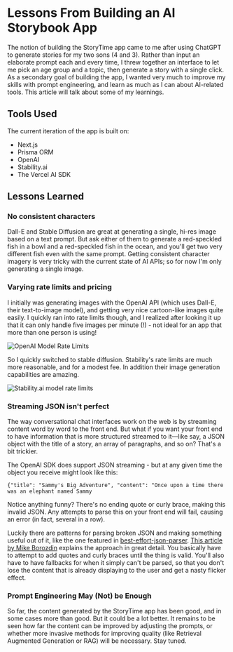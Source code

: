# Lessons From Building an AI Storybook App

The notion of building the StoryTime app came to me after using ChatGPT to generate stories for my two sons (4 and 3). Rather than input an elaborate prompt each and every time, I threw together an interface to let me pick an age group and a topic, then generate a story with a single click. As a secondary goal of building the app, I wanted very much to improve my skills with prompt engineering, and learn as much as I can about AI-related tools. This article will talk about some of my learnings.

## Tools Used

The current iteration of the app is built on:

- Next.js
- Prisma ORM
- OpenAI
- Stability.ai
- The Vercel AI SDK

## Lessons Learned

### No consistent characters

Dall-E and Stable Diffusion are great at generating a single, hi-res image based on a text prompt. But ask either of them to generate a red-speckled fish in a bowl and a red-speckled fish in the ocean, and you'll get two very different fish even with the same prompt. Getting consistent character imagery is very tricky with the current state of AI APIs; so for now I'm only generating a single image.

### Varying rate limits and pricing

I initially was generating images with the OpenAI API (which uses Dall-E, their text-to-image model), and getting very nice cartoon-like images quite easily. I quickly ran into rate limits though, and I realized after looking it up that it can only handle five images per minute (!) - not ideal for an app that more than one person is using!

![OpenAI Model Rate Limits](/images/posts/openai-model-rate-limits.png)

So I quickly switched to stable diffusion. Stability's rate limits are much more reasonable, and for a modest fee. In addition their image generation capabilities are amazing.

![Stability.ai model rate limits](/images/posts/stability-ai-rate-limits.png)

### Streaming JSON isn't perfect

The way conversational chat interfaces work on the web is by streaming content word by word to the front end. But what if you want your front end to have information that is more structured streamed to it—like say, a JSON object with the title of a story, an array of paragraphs, and so on? That's a bit trickier.

The OpenAI SDK does support JSON streaming - but at any given time the object you receive might look like this:

~~~
{"title": "Sammy's Big Adventure", "content": "Once upon a time there was an elephant named Sammy
~~~

Notice anything funny? There's no ending quote or curly brace, making this invalid JSON. Any attempts to parse this on your front end will fail, causing an error (in fact, several in a row).

Luckily there are patterns for parsing broken JSON and making something useful out of it, like the one featured in [best-effort-json-parser](https://github.com/beenotung/best-effort-json-parser). [This article by Mike Borozdin](https://www.mikeborozdin.com/post/json-streaming-from-openai) explains the approach in great detail. You basically have to attempt to add quotes and curly braces until the thing is valid. You'll also have to have fallbacks for when it simply can't be parsed, so that you don't lose the content that is already displaying to the user and get a nasty flicker effect.

### Prompt Engineering May (Not) be Enough

So far, the content generated by the StoryTime app has been good, and in some cases more than good. But it could be a lot better. It remains to be seen how far the content can be improved by adjusting the prompts, or whether more invasive methods for improving quality (like Retrieval Augmented Generation or RAG) will be necessary. Stay tuned.
